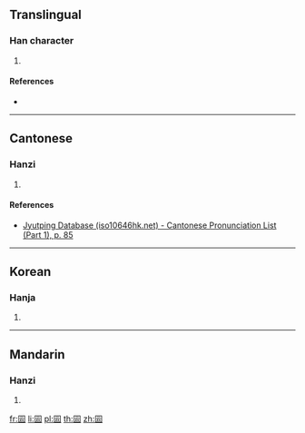 ==Translingual==

===Han character===
{{Han char|rn=31|rad=囗|as=04|sn=7|four=|canj=WMMI|ids=⿴囗云}}

# {{defn|Han|sort=囗04}}

====References====
* {{Han ref|kx=0217.120|dkj=04709|dj=0444.150|hdz=10714.050|uh=56E9|ud=22249}}

----

==Cantonese==

===Hanzi===
{{yue-hanzi|jyut=wan4|y=wan4}}

# {{defn|lang=yue|sort=囗04}}

====References====
* [http://www.iso10646hk.net/jp/document/download.jsp Jyutping Database (iso10646hk.net) - Cantonese Pronunciation List (Part 1), p. 85]

----

==Korean==

===Hanja===
{{ko-hanja|hangeul=운|rv=un|mr=un}}

# {{defn|lang=ko|sort=囗04}}

----

==Mandarin==

===Hanzi===
{{cmn-hanzi|pin=[[yùn]] ([[yun4]])|wg=yün<sup>4</sup>}}

# {{defn|lang=cmn|sort=囗04}}

[[fr:囩]]
[[li:囩]]
[[pl:囩]]
[[th:囩]]
[[zh:囩]]